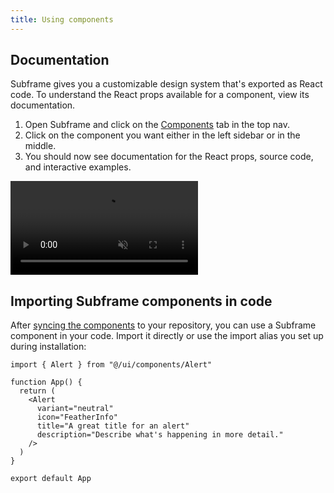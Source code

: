 ```yaml
---
title: Using components
---
```


## Documentation

Subframe gives you a customizable design system that's exported as React code. To understand the React props available for a component, view its documentation.

1. Open Subframe and click on the [Components](https://app.subframe.com/library/overview) tab in the top nav.
2. Click on the component you want either in the left sidebar or in the middle.
3. You should now see documentation for the React props, source code, and interactive examples.

<video
  autoPlay
  muted
  loop
  playsInline
  controls
  className="w-full"
  src="/images/using-components/view-component-documentation.webm"
/>

## Importing Subframe components in code

After [syncing the components](/syncing-components) to your repository, you can use a Subframe component in your code. Import it directly or use the import alias you set up during installation:

```tsx src/App.tsx {1, 5-10}
import { Alert } from "@/ui/components/Alert"

function App() {
  return (
    <Alert
      variant="neutral"
      icon="FeatherInfo"
      title="A great title for an alert"
      description="Describe what's happening in more detail."
    />
  )
}

export default App
```
